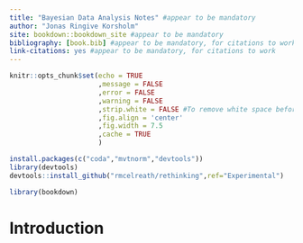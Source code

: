 ```yaml
---
title: "Bayesian Data Analysis Notes" #appear to be mandatory
author: "Jonas Ringive Korsholm"
site: bookdown::bookdown_site #appear to be mandatory
bibliography: [book.bib] #appear to be mandatory, for citations to work
link-citations: yes #appear to be mandatory, for citations to work
---
```


```r
knitr::opts_chunk$set(echo = TRUE
                      ,message = FALSE
                      ,error = FALSE
                      ,warning = FALSE
                      ,strip.white = FALSE #To remove white space before and after chunk in output
                      ,fig.align = 'center'
                      ,fig.width = 7.5
                      ,cache = TRUE
                      )
```

```r
install.packages(c("coda","mvtnorm","devtools"))
library(devtools)
devtools::install_github("rmcelreath/rethinking",ref="Experimental")
```

```r
library(bookdown)
```

# Introduction {.unnumbered}
